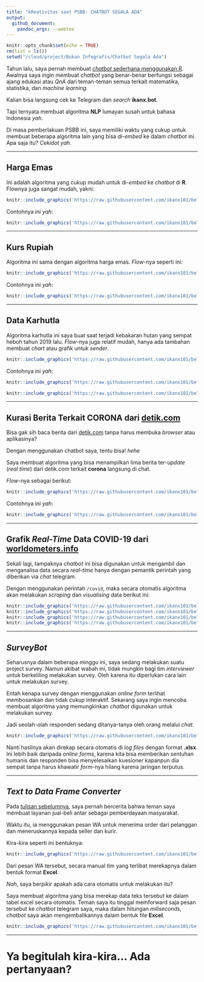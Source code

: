 ```yaml
---
title: "kReativitas saat PSBB: CHATBOT SEGALA ADA"
output: 
  github_document:
    pandoc_args: --webtex
---
```


```r
knitr::opts_chunk$set(echo = TRUE)
rm(list = ls())
setwd("/cloud/project/Bukan Infografis/Chatbot Segala Ada")
```

Tahun lalu, saya pernah membuat [_chatbot_ sederhana menggunakan R](https://passingthroughresearcher.wordpress.com/2019/08/28/membuat-chatbot-sederhana-di-telegram/). Awalnya saya ingin membuat _chatbot_ yang benar-benar berfungsi sebagai ajang edukasi atau _QnA_ dari teman-teman semua terkait matematika, statistika, dan _machine learning_.

Kalian bisa langsung cek ke Telegram dan _search_ __ikanx.bot__.

Tapi ternyata membuat algoritma __NLP__ lumayan susah untuk bahasa Indonesia _yah_.

Di masa pemberlakuan PSBB ini, saya memiliki waktu yang cukup untuk membuat beberapa algoritma lain yang bisa di-_embed_ ke dalam _chatbot_ ini. Apa saja itu? _Cekidot yah_.

___

## Harga Emas

Ini adalah algoritma yang cukup mudah untuk di-_embed_ ke _chatbot_ di __R__. Flownya juga sangat mudah, yakni:

```r
knitr::include_graphics('https://raw.githubusercontent.com/ikanx101/belajaR/master/Bukan%20Infografis/Chatbot%20Segala%20Ada/chunk/unnamed-chunk-1-1.png')
```

Contohnya ini _yah_:

```r
knitr::include_graphics('https://raw.githubusercontent.com/ikanx101/belajaR/master/Bukan%20Infografis/Chatbot%20Segala%20Ada/resources/emas.PNG')
```

___

## Kurs Rupiah

Algoritma ini sama dengan algoritma harga emas. _Flow_-nya seperti ini:

```r
knitr::include_graphics('https://raw.githubusercontent.com/ikanx101/belajaR/master/Bukan%20Infografis/Chatbot%20Segala%20Ada/chunk/unnamed-chunk-3-1.png')
```

Contohnya ini _yah_:

```r
knitr::include_graphics('https://raw.githubusercontent.com/ikanx101/belajaR/master/Bukan%20Infografis/Chatbot%20Segala%20Ada/resources/rupiah.PNG')
```

___

## Data Karhutla

Algoritma karhutla ini saya buat saat terjadi kebakaran hutan yang sempat heboh tahun 2019 lalu. _Flow_-nya juga relatif mudah, hanya ada tambahan membuat _chart_ atau grafik untuk _sender_.

```r
knitr::include_graphics('https://raw.githubusercontent.com/ikanx101/belajaR/master/Bukan%20Infografis/Chatbot%20Segala%20Ada/chunk/unnamed-chunk-5-1.png')
```


Contohnya ini _yah_:

```r
knitr::include_graphics('https://raw.githubusercontent.com/ikanx101/belajaR/master/Bukan%20Infografis/Chatbot%20Segala%20Ada/resources/karhutla.PNG')
```

```r
knitr::include_graphics('https://raw.githubusercontent.com/ikanx101/belajaR/master/Bukan%20Infografis/Chatbot%20Segala%20Ada/resources/sipongi.png')
```

____

## Kurasi Berita Terkait CORONA dari [detik.com](https://www.detik.com/)

Bisa gak sih baca berita dari [detik.com](https://www.detik.com/) tanpa harus membuka _browser_ atau aplikasinya?

Dengan menggunakan chatbot saya, tentu bisa! _hehe_

Saya membuat algoritma yang bisa menampilkan lima berita ter-_update_ (_real time_) dari detik.com terkait __corona__ langsung di chat.

_Flow_-nya sebagai berikut:

```r
knitr::include_graphics('https://raw.githubusercontent.com/ikanx101/belajaR/master/Bukan%20Infografis/Chatbot%20Segala%20Ada/chunk/unnamed-chunk-8-1.png')
```

Contohnya ini _yah_:

```r
knitr::include_graphics('https://raw.githubusercontent.com/ikanx101/belajaR/master/Bukan%20Infografis/Chatbot%20Segala%20Ada/resources/corona.PNG')
```

____

## Grafik _Real-Time_ Data COVID-19 dari [worldometers.info](https://www.worldometers.info/coronavirus/)

Sekali lagi, tampaknya _chatbot_ ini bisa digunakan untuk mengambil dan menganalisa data secara _real-time_ hanya dengan pemantik perintah yang diberikan via _chat_ telegram.

Dengan menggunakan perintah `/covid`, maka secara otomatis algoritma akan melakukan _scraping_ dan _visualising_ data berikut ini:

```r
knitr::include_graphics('https://raw.githubusercontent.com/ikanx101/belajaR/master/Bukan%20Infografis/Chatbot%20Segala%20Ada/resources/covid 19 1.png')
knitr::include_graphics('https://raw.githubusercontent.com/ikanx101/belajaR/master/Bukan%20Infografis/Chatbot%20Segala%20Ada/resources/covid 19 2.png')
knitr::include_graphics('https://raw.githubusercontent.com/ikanx101/belajaR/master/Bukan%20Infografis/Chatbot%20Segala%20Ada/resources/covid 19 3.png')
knitr::include_graphics('https://raw.githubusercontent.com/ikanx101/belajaR/master/Bukan%20Infografis/Chatbot%20Segala%20Ada/resources/covid 19 4.png')
```

____

## _SurveyBot_

Seharusnya dalam beberapa minggu ini, saya sedang melakukan suatu project survey. Namun akibat wabah ini, tidak mungkin bagi tim _interviewer_ untuk berkeliling melakukan survey. Oleh karena itu diperlukan cara lain untuk melakukan survey.

Entah kenapa survey dengan menggunakan _online form_ terlihat membosankan dan tidak cukup interaktif. Sekarang saya ingin mencoba membuat algoritma yang memungkinkan _chatbot_ digunakan untuk melakukan survey.

Jadi seolah-olah responden sedang ditanya-tanya oleh orang melalui _chat_.

```r
knitr::include_graphics('https://raw.githubusercontent.com/ikanx101/belajaR/master/Bukan%20Infografis/Chatbot%20Segala%20Ada/resources/survey bot.PNG')
```

Nanti hasilnya akan direkap secara otomatis di _log files_ dengan format __.xlsx__. Ini lebih baik daripada _online forms_, karena kita bisa memberikan sentuhan humanis dan responden bisa menyelesaikan kuesioner kapanpun dia sempat tanpa harus khawatir _form_-nya hilang karena jaringan terputus.

_____

## _Text to Data Frame Converter_

Pada [tulisan sebelumnya](https://ikanx101.github.io/blog/pas-banget/), saya pernah bercerita bahwa teman saya membuat layanan jual-beli antar sebagai pemberdayaan masyarakat.

Waktu itu, ia menggunakan pesan WA untuk menerima order dari pelanggan dan meneruskannya kepada seller dan kurir.

Kira-kira seperti ini bentuknya:

```r
knitr::include_graphics('https://raw.githubusercontent.com/ikanx101/belajaR/master/Bukan%20Infografis/Chatbot%20Segala%20Ada/resources/pas banget.PNG')
```

Dari pesan WA tersebut, secara manual tim yang terlibat merekapnya dalam bentuk format __Excel__.

_Nah_, saya berpikir apakah ada cara otomatis untuk melakukan itu?

Saya membuat algoritma yang bisa merekap data teks tersebut ke dalam tabel excel secara otomatis. Teman saya itu tinggal memforward saja pesan tersebut ke _chatbot_ telegram saya, maka dalam hitungan _miliseconds_, _chatbot_ saya akan mengembalikannya dalam bentuk file __Excel__.

```r
knitr::include_graphics('https://raw.githubusercontent.com/ikanx101/belajaR/master/Bukan%20Infografis/Chatbot%20Segala%20Ada/resources/rekap pas.PNG')
```

_____

# Ya begitulah kira-kira... Ada pertanyaan?